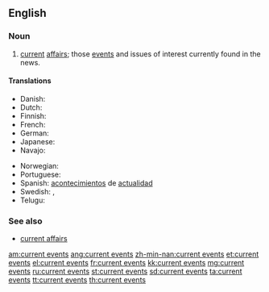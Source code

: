 ==English==

===Noun===
{{en-plural noun|head=[[current]] [[events]]|sg=current event}}

# [[current]] [[affairs]]; those [[event]]s and issues of interest currently found in the news.

====Translations====
{{trans-top|news items}}
* Danish: {{t|da|aktuelle begivenheder}}
* Dutch: {{t+|nl|actualiteiten}}
* Finnish: {{t|fi|nykyiset tapahtumat}}
* French: {{t+|fr|actualités}}
* German: {{t|de|aktuelle Veranstaltungen}}
* Japanese: {{t+|ja|時事|tr=jiji}}
* Navajo: {{t|nv|ádahooníłígíí}}
{{trans-mid}}
* Norwegian: {{t|no|aktuelle hendelser}}
* Portuguese: {{t|pt|eventos atuais}}
* Spanish: [[acontecimiento|acontecimientos]] de [[actualidad]] {{m-p}}
* Swedish: {{t+|sv|aktualitet|alt=aktualiteter}},  {{t+|sv|aktuell|alt=aktuella}} {{t+|sv|händelse|alt=händelser}}
* Telugu: {{t+|te|ప్రస్తుత ఘటనలు|sc=Telu}}
{{trans-bottom}}

===See also===
* [[current affairs]]

[[am:current events]]
[[ang:current events]]
[[zh-min-nan:current events]]
[[et:current events]]
[[el:current events]]
[[fr:current events]]
[[kk:current events]]
[[mg:current events]]
[[ru:current events]]
[[st:current events]]
[[sd:current events]]
[[ta:current events]]
[[tt:current events]]
[[th:current events]]